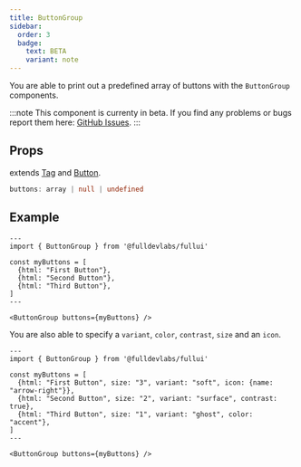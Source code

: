 ```yaml
---
title: ButtonGroup
sidebar: 
  order: 3
  badge:
    text: BETA
    variant: note
---
```

You are able to print out a predefined array of buttons with the `ButtonGroup` components.

:::note
This component is currenty in beta.
If you find any problems or bugs report them here: [GitHub Issues](https://github.com/fulldevlabs/fullui/issues).
:::

## Props
extends [Tag](/components/tag) and [Button](/components/button).
```ts
buttons: array | null | undefined
```

## Example
```astro live
---
import { ButtonGroup } from '@fulldevlabs/fullui'

const myButtons = [
  {html: "First Button"},
  {html: "Second Button"},
  {html: "Third Button"},
]
---

<ButtonGroup buttons={myButtons} />
```

You are also able to specify a `variant`, `color`, `contrast`, `size` and an `icon`.
```astro live
---
import { ButtonGroup } from '@fulldevlabs/fullui'

const myButtons = [
  {html: "First Button", size: "3", variant: "soft", icon: {name: "arrow-right"}},
  {html: "Second Button", size: "2", variant: "surface", contrast: true},
  {html: "Third Button", size: "1", variant: "ghost", color: "accent"},
]
---

<ButtonGroup buttons={myButtons} />
```